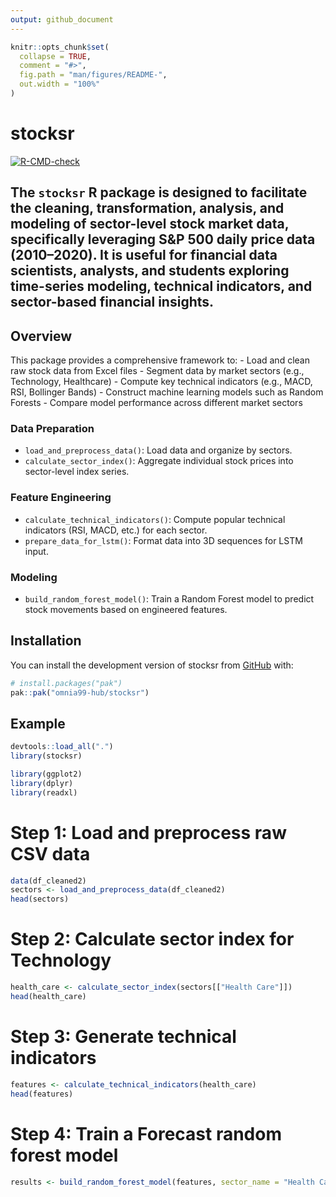 ```yaml
---
output: github_document
---
```


<!-- README.md is generated from README.Rmd. Please edit that file -->

```r
knitr::opts_chunk$set(
  collapse = TRUE,
  comment = "#>",
  fig.path = "man/figures/README-",
  out.width = "100%"
)
```

# stocksr

<!-- badges: start -->
[![R-CMD-check](https://github.com/omnia99-hub/stocksr/actions/workflows/R-CMD-check.yaml/badge.svg)](https://github.com/omnia99-hub/stocksr/actions/workflows/R-CMD-check.yaml)
<!-- badges: end -->

The **`stocksr`** R package is designed to facilitate the cleaning, transformation, analysis, and modeling of sector-level stock market data, specifically leveraging S&P 500 daily price data (2010–2020). It is useful for financial data scientists, analysts, and students exploring time-series modeling, technical indicators, and sector-based financial insights.
------------------------------------------------------------------------
## Overview
This package provides a comprehensive framework to:
-   Load and clean raw stock data from Excel files
-   Segment data by market sectors (e.g., Technology, Healthcare)
-   Compute key technical indicators (e.g., MACD, RSI, Bollinger Bands)
-   Construct machine learning models such as Random Forests
-   Compare model performance across different market sectors

### Data Preparation
-   `load_and_preprocess_data()`: Load data and organize by sectors.
-   `calculate_sector_index()`: Aggregate individual stock prices into sector-level index series.

### Feature Engineering
-   `calculate_technical_indicators()`: Compute popular technical indicators (RSI, MACD, etc.) for each sector.
- `prepare_data_for_lstm()`: Format data into 3D sequences for LSTM input.

### Modeling
-   `build_random_forest_model()`: Train a Random Forest model to predict stock movements based on engineered features.


## Installation

You can install the development version of stocksr from [GitHub](https://github.com/) with:

``` r
# install.packages("pak")
pak::pak("omnia99-hub/stocksr")
```

## Example

```r
devtools::load_all(".")
library(stocksr)

```

```r
library(ggplot2)
library(dplyr)
library(readxl)
```

# Step 1: Load and preprocess raw CSV data
```r
data(df_cleaned2)
sectors <- load_and_preprocess_data(df_cleaned2)
head(sectors)
```


# Step 2: Calculate sector index for Technology
```r
health_care <- calculate_sector_index(sectors[["Health Care"]])
head(health_care)
```


# Step 3: Generate technical indicators
```r
features <- calculate_technical_indicators(health_care)
head(features)
```

# Step 4: Train a Forecast random forest model
```r
results <- build_random_forest_model(features, sector_name = "Health Care")
```


